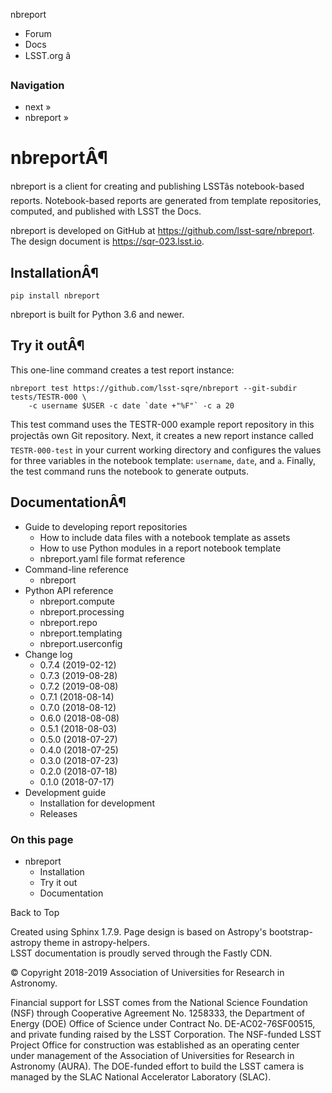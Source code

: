 nbreport

  * Forum
  * Docs
  * LSST.org â



### Navigation

  * next » 
  * nbreport » 



# nbreportÂ¶

nbreport is a client for creating and publishing LSSTâs notebook-based reports. Notebook-based reports are generated from template repositories, computed, and published with LSST the Docs.

nbreport is developed on GitHub at https://github.com/lsst-sqre/nbreport. The design document is https://sqr-023.lsst.io.

## InstallationÂ¶
    
    
    pip install nbreport
    

nbreport is built for Python 3.6 and newer.

## Try it outÂ¶

This one-line command creates a test report instance:
    
    
    nbreport test https://github.com/lsst-sqre/nbreport --git-subdir tests/TESTR-000 \
        -c username $USER -c date `date +"%F"` -c a 20
    

This test command uses the TESTR-000 example report repository in this projectâs own Git repository. Next, it creates a new report instance called `TESTR-000-test` in your current working directory and configures the values for three variables in the notebook template: `username`, `date`, and `a`. Finally, the test command runs the notebook to generate outputs.

## DocumentationÂ¶

  * Guide to developing report repositories
    * How to include data files with a notebook template as assets
    * How to use Python modules in a report notebook template
    * nbreport.yaml file format reference
  * Command-line reference
    * nbreport
  * Python API reference
    * nbreport.compute
    * nbreport.processing
    * nbreport.repo
    * nbreport.templating
    * nbreport.userconfig
  * Change log
    * 0.7.4 (2019-02-12)
    * 0.7.3 (2019-08-28)
    * 0.7.2 (2019-08-08)
    * 0.7.1 (2018-08-14)
    * 0.7.0 (2018-08-12)
    * 0.6.0 (2018-08-08)
    * 0.5.1 (2018-08-03)
    * 0.5.0 (2018-07-27)
    * 0.4.0 (2018-07-25)
    * 0.3.0 (2018-07-23)
    * 0.2.0 (2018-07-18)
    * 0.1.0 (2018-07-17)
  * Development guide
    * Installation for development
    * Releases



### On this page

  * nbreport
    * Installation
    * Try it out
    * Documentation



Back to Top

Created using Sphinx 1.7.9. Page design is based on Astropy's bootstrap-astropy theme in astropy-helpers.   
LSST documentation is proudly served through the Fastly CDN. 

© Copyright 2018-2019 Association of Universities for Research in Astronomy.  


Financial support for LSST comes from the National Science Foundation (NSF) through Cooperative Agreement No. 1258333, the Department of Energy (DOE) Office of Science under Contract No. DE-AC02-76SF00515, and private funding raised by the LSST Corporation. The NSF-funded LSST Project Office for construction was established as an operating center under management of the Association of Universities for Research in Astronomy (AURA). The DOE-funded effort to build the LSST camera is managed by the SLAC National Accelerator Laboratory (SLAC). 
